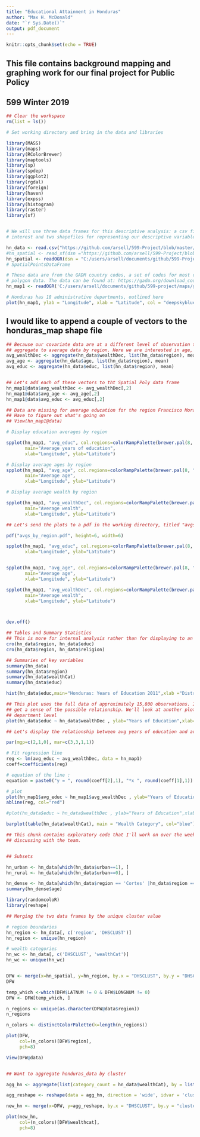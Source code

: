 ```yaml
---
title: "Educational Attainment in Honduras"
author: "Max H. McDonald"
date: "`r Sys.Date()`"
output: pdf_document
---
```


```r
knitr::opts_chunk$set(echo = TRUE)
```

## This file contains background mapping and graphing work for our final project for Public Policy
## 599 Winter 2019



```r

## Clear the workspace
rm(list = ls())

# Set working directory and bring in the data and libraries

library(MASS)
library(maps)
library(RColorBrewer)
library(maptools)
library(sp)
library(spdep)
library(ggplot2)
library(rgdal)
library(foreign)
library(haven)
library(expss)
library(histogram)
library(raster)
library(sf)


# We will use three data frames for this descriptive analysis: a csv file containing our variables of
# interest and two shapefiles for representing our descriptive variables graphically

hn_data <- read.csv("https://github.com/arsell/599-Project/blob/master/data/cleandata.csv?raw=true")
#hn_spatial <- read_sf(dsn ="https://github.com/arsell/599-Project/blob/master/maps", layer = "HNGE61FL.shp")
hn_spatial <- readOGR(dsn = "C:/users/arsell/documents/github/599-Project/maps/HNGE61FL.shp") 
# SpatialPointsDataFrame

# These data are from the GADM country codes, a set of codes for most countries which provides spatial
# polygon data. The data can be found at: https://gadm.org/download_country_v3.html
hn_map1 <- readOGR('C:/users/arsell/documents/github/599-project/maps/gadm36_HND_1.shp') #SpatialPolygonDataFrame

```





```r

# Honduras has 18 administrative departments, outlined here
plot(hn_map1, ylab = "Longitude", xlab = "Latitude", col = "deepskyblue")
```


## I would like to append a couple of vectors to the honduras_map shape file
```r

## Because our covariate data are at a different level of observation than the shapefile data we will 
## aggregate to average data by region. Here we are interested in age, education, and wealth
avg_wealthDec <- aggregate(hn_data$wealthDec, list(hn_data$region), mean)
avg_age <- aggregate(hn_data$age, list(hn_data$region), mean)
avg_educ <- aggregate(hn_data$educ, list(hn_data$region), mean)


## Let's add each of these vectors to tht Spatial Poly data frame
hn_map1@data$avg_wealthDec <- avg_wealthDec[,2]
hn_map1@data$avg_age <- avg_age[,2]
hn_map1@data$avg_educ <- avg_educ[,2] 

## Data are missing for average education for the region Francisco Morazan 
## Have to figure out what's going on
## View(hn_map1@data)
```




```r

# Display education averages by region

spplot(hn_map1, "avg_educ", col.regions=colorRampPalette(brewer.pal(8, "Purples"))(50),
       main="Average years of education", 
       xlab="Longitude", ylab="Latitude")
```

```r

# Display average ages by region
spplot(hn_map1, "avg_age", col.regions=colorRampPalette(brewer.pal(8, "Blues"))(50),
       main="Average age", 
       xlab="Longitude", ylab="Latitude")
```



```r

# Display average wealth by region

spplot(hn_map1, "avg_wealthDec", col.regions=colorRampPalette(brewer.pal(8, "Greens"))(50),
       main="Average wealth", 
       xlab="Longitude", ylab="Latitude")
```



```r


## Let's send the plots to a pdf in the working directory, titled "avgs_by_region"

pdf("avgs_by_region.pdf", height=6, width=6)

spplot(hn_map1, "avg_educ", col.regions=colorRampPalette(brewer.pal(8, "Purples"))(50), main="Average education", 
       xlab="Longitude", ylab="Latitude")


spplot(hn_map1, "avg_age", col.regions=colorRampPalette(brewer.pal(8, "Blues"))(50),
       main="Average age", 
       xlab="Longitude", ylab="Latitude") 

spplot(hn_map1, "avg_wealthDec", col.regions=colorRampPalette(brewer.pal(8, "Greens"))(50),
       main="Average wealth", 
       xlab="Longitude", ylab="Latitude") 



dev.off()
```

```r

## Tables and Summary Statistics
## This is more for internal analysis rather than for displaying to an audience
cro(hn_data$region, hn_data$educ)
cro(hn_data$region, hn_data$religion)

## Summaries of key variables
summary(hn_data)
summary(hn_data$region)
summary(hn_data$wealthCat)
summary(hn_data$educ)

```




```r

hist(hn_data$educ,main="Honduras: Years of Education 2011",xlab ="Distribution in Years", col = "blue")

```



```r

## This plot uses the full data of approximately 15,800 observations. It is difficult to 
## get a sense of the possible relationship. We'll look at another plot aggregated to the 
## department level
plot(hn_data$educ ~ hn_data$wealthDec , ylab="Years of Education",xlab="Wealth Measure",col="blue")

```



```r

## Let's display the relationship between avg years of education and avg wealth

par(mgp=c(2,1,0), mar=c(3,3,1,1))

# Fit regression line
reg <- lm(avg_educ ~ avg_wealthDec, data = hn_map1)
coeff=coefficients(reg)

# equation of the line : 
equation = paste0("y = ", round(coeff[2],1), "*x ", round(coeff[1],1))

# plot
plot(hn_map1$avg_educ ~ hn_map1$avg_wealthDec , ylab="Years of Education",xlab="Wealth Measure",col="blue")
abline(reg, col="red")

```


```r

#plot(hn_data$educ ~ hn_data$wealthDec , ylab="Years of Education",xlab="Wealth Measure",col="blue")

barplot(table(hn_data$wealthCat), main = "Wealth Category", col="blue")

```

```r

## This chunk contains exploratory code that I'll work on over the week coming after
## discussing with the team.


## Subsets

hn_urban <- hn_data[which(hn_data$urban==1), ]
hn_rural <- hn_data[which(hn_data$urban==0), ]

hn_dense <- hn_data[which(hn_data$region == 'Cortes' |hn_data$region == 'Francisco Morazan'), ]
summary(hn_dense$age)

library(randomcoloR)
library(reshape)

## Merging the two data frames by the unique cluster value

# region boundaries
hn_region <- hn_data[, c('region', 'DHSCLUST')]
hn_region <- unique(hn_region)

# wealth categories
hn_wc <- hn_data[, c('DHSCLUST', 'wealthCat')]
hn_wc <- unique(hn_wc)


DFW <- merge(x=hn_spatial, y=hn_region, by.x = "DHSCLUST", by.y = "DHSCLUST")
DFW

temp_which <-which(DFW$LATNUM != 0 & DFW$LONGNUM != 0)
DFW <- DFW[temp_which, ]

n_regions <- unique(as.character(DFW@data$region))
n_regions

n_colors <- distinctColorPalette(k=length(n_regions))

plot(DFW,
     col=(n_colors)[DFW$region],
     pch=8)

View(DFW@data)


## Want to aggregate honduras_data by cluster

agg_hn <- aggregate(list(category_count = hn_data$wealthCat), by = list(cluster = hn_data$DHSCLUST, wealthcat = hn_data$wealthCat), FUN = length)

agg_reshape <- reshape(data = agg_hn, direction = 'wide', idvar = 'cluster', timevar = 'wealthcat')

new_hn <- merge(x=DFW, y=agg_reshape, by.x = "DHSCLUST", by.y = "cluster")

plot(new_hn,
     col=(n_colors)[DFW$wealthcat],
     pch=8)
```



